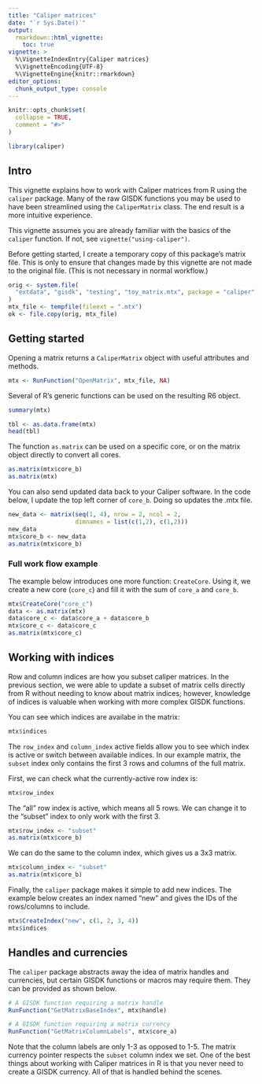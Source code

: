 ```yaml
---
title: "Caliper matrices"
date: "`r Sys.Date()`"
output: 
  rmarkdown::html_vignette:
    toc: true
vignette: >
  %\VignetteIndexEntry{Caliper matrices}
  %\VignetteEncoding{UTF-8}
  %\VignetteEngine{knitr::rmarkdown}
editor_options: 
  chunk_output_type: console
---
```


```r
knitr::opts_chunk$set(
  collapse = TRUE,
  comment = "#>"
)
```

```r
library(caliper)
```

## Intro

This vignette explains how to work with Caliper matrices from R using the
`caliper` package. Many of the raw GISDK functions you may be used to have been
streamlined using the `CaliperMatrix` class. The end result is a more
intuitive experience.

This vignette assumes you are already familiar with the basics of the `caliper`
function. If not, see `vignette("using-caliper")`.

Before getting started, I create a temporary copy of this package's matrix file. 
This is only to ensure that changes made by this vignette are not made to the
original file. (This is not necessary in normal workflow.)

```r
orig <- system.file(
  "extdata", "gisdk", "testing", "toy_matrix.mtx", package = "caliper"
)
mtx_file <- tempfile(fileext = ".mtx")
ok <- file.copy(orig, mtx_file)
```

## Getting started

Opening a matrix returns a `CaliperMatrix` object with useful attributes and
methods.

```r
mtx <- RunFunction("OpenMatrix", mtx_file, NA)
```

Several of R's generic functions can be used on the resulting R6 object.

```r
summary(mtx)
```

```r
tbl <- as.data.frame(mtx)
head(tbl)
```

The function `as.matrix` can be used on a specific core, or on the matrix object
directly to convert all cores.

```r
as.matrix(mtx$core_b)
as.matrix(mtx)
```

You can also send updated data back to your Caliper software. In the code below,
I update the top left corner of `core_b`. Doing so updates the .mtx file.

```r
new_data <- matrix(seq(1, 4), nrow = 2, ncol = 2, 
                   dimnames = list(c(1,2), c(1,2)))
new_data
mtx$core_b <- new_data
as.matrix(mtx$core_b)
```

### Full work flow example

The example below introduces one more function: `CreateCore`. Using it, we
create a new core (`core_c`) and fill it with the sum of `core_a` and `core_b`.

```r
mtx$CreateCore("core_c")
data <- as.matrix(mtx)
data$core_c <- data$core_a + data$core_b
mtx$core_c <- data$core_c
as.matrix(mtx$core_c)
```

## Working with indices

Row and column indices are how you subset caliper matrices. In the previous
section, we were able to update a subset of matrix cells directly
from R without needing to know about matrix indices; however, knowledge of
indices is valuable when working with more complex GISDK functions.

You can see which indices are availabe in the matrix:

```r
mtx$indices
```

The `row_index` and `column_index` active fields allow you to see which index is
active or switch between available indices. In our example matrix, the `subset`
index only contains the first 3 rows and columns of the full matrix.

First, we can check what the currently-active row index is:

```r
mtx$row_index
```

The "all" row index is active, which means all 5 rows. We can change it to 
the "subset" index to only work with the first 3.

```r
mtx$row_index <- "subset"
as.matrix(mtx$core_b)
```

We can do the same to the column index, which gives us a 3x3 matrix.

```r
mtx$column_index <- "subset"
as.matrix(mtx$core_b)
```

Finally, the `caliper` package makes it simple to add new indices. The example
below creates an index named "new" and gives the IDs of the rows/columns to
include.

```r
mtx$CreateIndex("new", c(1, 2, 3, 4))
mtx$indices
```

## Handles and currencies

The `caliper` package abstracts away the idea of matrix handles and currencies,
but certain GISDK functions or macros may require them. They can be provided as
shown below.

```r
# A GISDK function requiring a matrix handle
RunFunction("GetMatrixBaseIndex", mtx$handle)

# A GISDK function requiring a matrix currency
RunFunction("GetMatrixColumnLabels", mtx$core_a)
```

Note that the column labels are only 1-3 as opposed to 1-5. The matrix currency
pointer respects the `subset` column index we set. One of the best things about
working with Caliper matrices in R is that you never need to create a GISDK
currency. All of that is handled behind the scenes.
